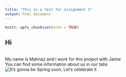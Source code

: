 ```yaml
---
title: "This is a test for assignment 3"
output: html_document
---
```


```r
knitr::opts_chunk$set(echo = TRUE)
```

## Hi
<br>
My name is Mahnaz and I work for this project with Jaime
<br>
You can find some information about us in our tabs
<br>
![It's gonna be Spring soon, Let's celebrate it](Terme.jpg)

